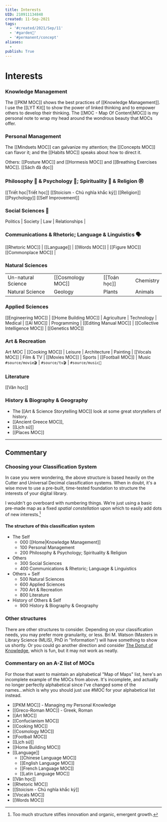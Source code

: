 ```yaml
---
title: Interests
UID: 210911134848
created: 11-Sep-2021
tags:
  - '#created/2021/Sep/11'
  - '#garden🏡'
  - '#permanent/concept'
aliases:
  - 
publish: True
---
```

# Interests 

### Knowledge Management
The [[PKM MOC]] shows the best practices of [[Knowledge Management]]. I use the [[LYT Kit]] to show the power of linked thinking and to empower others to develop their thinking. The [[MOC - Map Of Content|MOC]] is my personal note to wrap my head around the wondrous beauty that MOCs offer.

### Personal Management
The [[Mindsets MOC]] can galvanize my attention; the [[Concepts MOC]] can flavor it; and the [[Habits MOC]] speaks about how to direct it. 

Others: [[Posture MOC]] and [[Hormesis MOC]] and [[Breathing Exercises MOC]]. [[Sách đã đọc]]

### Philosophy 🤔 & Psychology 🧠; Spirituality 🙏 & Religion ㊪
[[Triết học|Triết học]] 
[[Stoicism - Chủ nghĩa khắc kỷ]] 
[[Religion]] 
[[Psychology]]
[[Self Improvement]]

### Social Sciences 👥
Politics | Society | Law | Relationships | 

### Communications & Rhetoric; Language & Linguistics 🗣
[[Rhetoric MOC]] | [[Language]] | [[Words MOC]] | [[Figure MOC]]
[[Commonplace MOC]] |


### Natural Sciences
| | | | |
|--|--|--|--|
|Un-natural Science| [[Cosmology MOC]] | [[Toán học]] | Chemistry |
|Natural Science| Geology | Plants | Animals |


### Applied Sciences
[[Engineering MOC]] | [[Home Building MOC]] | Agriculture |
Technology | Medical | [[AI MOC]] | Programming | 
[[Editing Manual MOC]] | [[Collective Intelligence MOC]] |
[[Genetics MOC]]

### Art & Recreation
Art MOC | [[Cooking MOC]] | Leisure | 
Architecture | Painting | [[Vocals MOC]] |
Film & TV | [[Movies MOC]] | Sports | [[Football MOC]] | Music
`#source/movie🎬` | `#source/tv🎬` | `#source/music🎵`

### Literature
[[Văn học]]

### History & Biography & Geography
- The [[Art & Science Storytelling MOC]] look at some great storytellers of history. 
- [[Ancient Greece MOC]], 
- [[Lịch sử]]
- [[Places MOC]]

---
## Commentary
### Choosing your Classification System
In case you were wondering, the above structure is based heavily on the Cutter and Universal Decimal classification systems. When in doubt, it's a wise move to use a pre-built, time-tested foundation to structure the interests of your digital library.

I wouldn't go overboard with numbering things. We’re just using a basic pre-made map as a fixed *spatial constellation* upon which to easily add dots of new interests.[^1] 

#### The structure of this classification system
- The Self
	- 000 [[Home|Knowledge Management]]
	- 100 Personal Management
	- 200 Philosophy & Psychology; Spirituality & Religion
- Others
	- 300 Social Sciences
	- 400 Communications & Rhetoric; Language & Linguistics
- Others + Self
	- 500 Natural Sciences
	- 600 Applied Sciences
	- 700 Art & Recreation
	- 800 Literature
- History of Others & Self
	- 900 History & Biography & Geography

### Other structures
There are other structures to consider. Depending on your classification needs, you may prefer more granularity, or less. Bri M. Watson (Masters in Library Science (MLIS), PhD in "Information") will have something to show us shortly. Or you could go another direction and consider [The Donut of Knowledge](https://c2.staticflickr.com/2/1846/29852456427_d59d142757_b.jpg), which is fun, but it may not work as neatly. 


### Commentary on an A-Z list of MOCs
For those that want to maintain an alphabetical "Map of Maps" list, here's an incomplete example of the MOCs from above. It's incomplete, and actually no longer perfectly alphabetical since I've changed some of the names...which is why you should just use #MOC for your alphabetical list instead.

- [[PKM MOC]] - Managing my Personal Knowledge
- [[Greco-Roman MOC]] - Greek, Roman
- [[Art MOC]]
- [[Confucianism MOC]]
- [[Cooking MOC]]
- [[Cosmology MOC]]
- [[Football MOC]]
- [[Lịch sử]]
- [[Home Building MOC]]
- [[Language]]
	- [[Chinese Language MOC]]
	- [[English Language MOC]]
	- [[French Language MOC]]
	- [[Latin Language MOC]]
- [[Văn học]]
- [[Rhetoric MOC]]
- [[Stoicism - Chủ nghĩa khắc kỷ]]
- [[Vocals MOC]]
- [[Words MOC]]

[^1]: Too much structure stifles innovation and organic, emergent growth.
